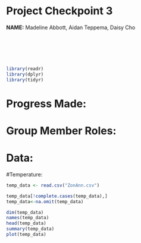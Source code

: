 # Project Checkpoint 3

**NAME:**  Madeline Abbott, Aidan Teppema, Daisy Cho

\
\
\
\




```r
library(readr)
library(dplyr)
library(tidyr)
```

# Progress Made:




# Group Member Roles:



# Data:


#Temperature:
```r
temp_data <- read.csv("ZonAnn.csv")

temp_data[!complete.cases(temp_data),]
temp_data<-na.omit(temp_data)

dim(temp_data)
names(temp_data)
head(temp_data)
summary(temp_data)
plot(temp_data)
```